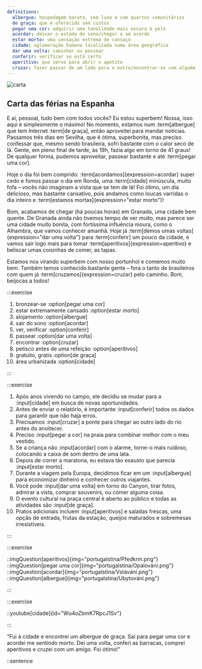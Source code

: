 ```yaml
---
definitions:
  albergue: hospedagem barata, sem luxo e com quartos comunitários
  de graça: que é oferecido sem custos
  pegar uma cor: adquirir uma tonalidade mais escura à pele
  acordar: deixar o estado de sono/chegar a um acordo
  estar morto: uma sensação extrema de cansaço
  cidade: aglomeração humana localizada numa área geográfica
  dar uma volta: caminhar ou passear
  conferir: verificar se está certo
  aperitivo: que serve para abrir o apetite
  cruzar: fazer passar de um lado para o outro/encontrar-se com alguém
---
```



<Introduction></Introduction>

<img className="max-w-3xl h-auto mx-auto rounded-md mt-10" src="/article/ptg.jpg" alt="carta"/>

<article className="shadow-md relative bg-white mx-auto w-9/12 px-5 py-8 mt-[-150px] rounded-md">

# Carta das férias na Espanha

E aí, pessoal, tudo bem com todos vocês? Eu estou superbem! Nossa, isso aqui é simplesmente o máximo! No momento, estamos num :term[albergue] que tem Internet :term[de graça], então aproveitei para mandar notícias.
Passamos três dias em Sevilha, que é ótima, superbonita, mas preciso confessar que, mesmo sendo brasileira, sofri bastante com o calor seco de lá. Gente, em pleno final de tarde, às 19h, fazia algo em torno de 41 graus! De qualquer forma, pudemos aproveitar, passear bastante e até :term[pegar uma cor].

Hoje o dia foi bem comprido: :term[acordamos]{expression=acordar} super cedo e fomos passar o dia em Ronda, uma :term[cidade] minúscula, muito fofa – vocês não imaginam a vista que se tem de lá! Foi ótimo, um dia delicioso, mas bastante cansativo, pois andamos como loucas varridas o dia inteiro e :term[estamos mortas]{expression="estar morto"}!

Bom, acabamos de chegar (há poucas horas) em Granada, uma cidade bem quente. De Granada ainda não tivemos tempo de ver muito, mas parece ser uma cidade muito bonita, com fortíssima influência moura, como o Alhambra, que vamos conhecer amanhã. Hoje já :term[demos umas voltas]{expression="dar uma volta"} para :term[conferir] um pouco da cidade, e vamos sair logo mais para tomar :term[aperitivos]{expression=aperitivo} e beliscar umas coisinhas de comer, as tapas.

Estamos nos virando superbem com nosso portunhol e comemos muito bem. Também temos conhecido bastante gente – fora o tanto de brasileiros com quem já :term[cruzamos]{expression=cruzar} pelo caminho. Bom, beijocas a todos!
</article>

<Task1></Task1>

:::exercise

1. bronzear-se :option[pegar uma cor]
1. estar extremamente cansado :option[estar morto]
1. alojamento :option[albergue]
1. sair do sono :option[acordar]
1. ver, verificar :option[conferir]
1. passear :option[dar uma volta]
1. encontrar :option[cruzar]
1. petisco antes de uma refeição :option[aperitivos]
1. gratuito, gratis :option[de graça]
1. área urbanizada :option[cidade]

:::

<Task2></Task2>

:::exercise

1. Após anos vivendo no campo, ele decidiu se mudar para a :input[cidade] em busca de novas oportunidades.
1. Antes de enviar o relatório, é importante :input[conferir] todos os dados para garantir que não haja erros.
1. Precisamos :input[cruzar] a ponte para chegar ao outro lado do rio antes do anoitecer.
1. Preciso :input[pegar a cor] na praia para combinar melhor com o meu vestido.
1. Se a criança não :input[acordar] com o alarme, torne-o mais ruidoso, colocando a caixa de som dentro de uma lata.
1. Depois de correr a maratona, eu estava tão exausto que parecia :input[estar morto].
1. Durante a viagem pela Europa, decidimos ficar em um :input[albergue] para economizar dinheiro e conhecer outros viajantes.
1. Você pode :input[dar uma volta] em torno do Canyon, tirar fotos, admirar a vista, comprar souvenirs, ou comer alguma coisa.
1. O evento cultural na praça central é aberto ao público e todas as atividades são :input[de graça].
1. Pratos adicionais incluem :input[aperitivos] e saladas frescas, uma opção de entrada, frutas da estação, queijos maturados e sobremesas irresistíveis.

:::

<Task3></Task3>

:::exercise

<Cviceni>
::imgQuestion[aperitivos]{img="portugalstina/Předkrm.png"}
::imgQuestion[pegar uma cor]{img="portugalstina/Opalování.png"}
::imgQuestion[acordar]{img="portugalstina/Vstávání.png"}
::imgQuestion[albergue]{img="portugalstina/Ubytování.png"}
</Cviceni>

:::

<Task4></Task4>

:::exercise

::youtube[cidade]{id="Wu4oZbmK7RpcJ1Sv"}

:::

<Task5></Task5>

"Fui à cidade e encontrei um albergue de graça. Saí para pegar uma cor e acordei me sentindo morto. Dei uma volta, conferi as barracas, comprei aperitivos e cruzei com um amigo. Foi ótimo!"

::sentence
